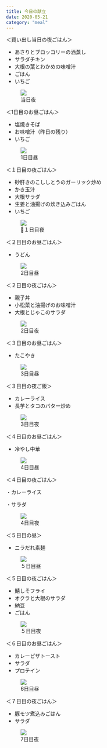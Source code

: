 ```yaml
---
title: 今日の献立
date: 2020-05-21
category: "meal"
---
```


＜買い出し当日の夜ごはん＞

- あさりとブロッコリーの酒蒸し
- サラダチキン
- 大根の葉とわかめの味噌汁
- ごはん
- いちご


<figure><img src={require("./IMG_1889.jpg")} /><figcaption>当日夜</figcaption></figure>

＜1日目のお昼ごはん＞

- 塩焼きそば
- お味噌汁（昨日の残り）
- いちご


<figure><img src={require("./IMG_1255.jpg")} /><figcaption>1日目昼</figcaption></figure>

＜１日目の夜ごはん＞

- 砂肝きのこししとうのガーリック炒め
- かき玉汁
- 大根サラダ
- 生姜と油揚げの炊き込みごはん
- いちご


<figure><img src={require("./IMG_1267.jpg")} /><figcaption>１日目夜</figcaption></figure>

＜２日目のお昼ごはん＞

- うどん


<figure><img src={require("./IMG_1311.jpg")} /><figcaption>2日目昼</figcaption></figure>

＜２日目の夜ごはん＞

- 親子丼
- 小松菜と油揚げのお味噌汁
- 大根とじゃこのサラダ


<figure><img src={require("./IMG_1302.jpg")} /><figcaption>2日目夜</figcaption></figure>

＜３日目のお昼ごはん＞

- たこやき


<figure><img src={require("./IMG_1359.JPG")} /><figcaption>3日目昼</figcaption></figure>

＜３日目の夜ご飯＞

- カレーライス
- 長芋とタコのバター炒め


<figure><img src={require("./IMG_1362.jpg")} /><figcaption>3日目夜</figcaption></figure>

＜４日目のお昼ごはん＞

- 冷やし中華


<figure><img src={require("./IMG_1349.jpg")} /><figcaption>4日目昼</figcaption></figure>

＜４日目の夜ごはん＞

・カレーライス<br/>

・サラダ

<figure><img src={require("./IMG_1353.jpg")} /><figcaption>4日目夜</figcaption></figure>

＜５日目の昼＞

- ニラだれ素麺


<figure><img src={require("./IMG_1366.JPG")} /><figcaption>５日目昼</figcaption></figure>

＜５日目の夜ごはん＞

- 鯖しそフライ
- オクラと大根のサラダ
- 納豆
- ごはん


<figure><img src={require("./FOODIE_1594976826.jpg")} /><figcaption>５日目夜</figcaption></figure>

＜６日目のお昼ごはん＞

- カレーピザトースト
- サラダ
- プロテイン


<figure><img src={require("./IMG_1399.JPG")} /><figcaption>6日目昼</figcaption></figure>

＜７日目の夜ごはん＞

- 豚モツ煮込みごはん
- サラダ


<figure><img src={require("./IMG_1380.JPG")} /><figcaption>7日目夜</figcaption></figure>




